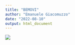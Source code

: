 ```yaml
---
title: "BEMOVI"
author: "Emanuele Giacomuzzo"
date: "2022-08-10"
output: html_document
---
```


![](pics/variables_explained.png)

